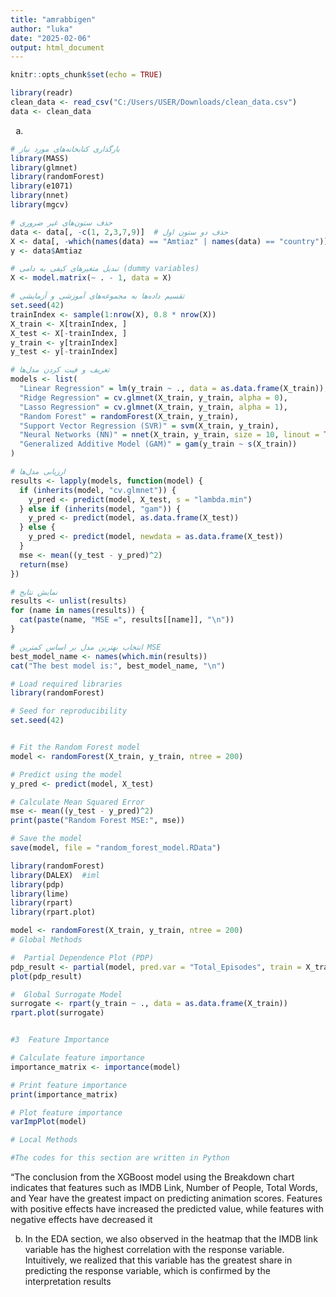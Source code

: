 ---
title: "amrabbigen"
author: "luka"
date: "2025-02-06"
output: html_document
---

```{r setup, include=FALSE}
knitr::opts_chunk$set(echo = TRUE)
```

```{r}
library(readr)
clean_data <- read_csv("C:/Users/USER/Downloads/clean_data.csv")
data <- clean_data
```
a)

```{r}
# بارگذاری کتابخانه‌های مورد نیاز
library(MASS)
library(glmnet)
library(randomForest)
library(e1071)
library(nnet)
library(mgcv)

# حذف ستون‌های غیر ضروری
data <- data[, -c(1, 2,3,7,9)]  # حذف دو ستون اول
X <- data[, -which(names(data) == "Amtiaz" | names(data) == "country")]
y <- data$Amtiaz

# تبدیل متغیرهای کیفی به دامی (dummy variables)
X <- model.matrix(~ . - 1, data = X)

# تقسیم داده‌ها به مجموعه‌های آموزشی و آزمایشی
set.seed(42)
trainIndex <- sample(1:nrow(X), 0.8 * nrow(X))
X_train <- X[trainIndex, ]
X_test <- X[-trainIndex, ]
y_train <- y[trainIndex]
y_test <- y[-trainIndex]

# تعریف و فیت کردن مدل‌ها
models <- list(
  "Linear Regression" = lm(y_train ~ ., data = as.data.frame(X_train)),
  "Ridge Regression" = cv.glmnet(X_train, y_train, alpha = 0),
  "Lasso Regression" = cv.glmnet(X_train, y_train, alpha = 1),
  "Random Forest" = randomForest(X_train, y_train),
  "Support Vector Regression (SVR)" = svm(X_train, y_train),
  "Neural Networks (NN)" = nnet(X_train, y_train, size = 10, linout = TRUE, trace = FALSE),
  "Generalized Additive Model (GAM)" = gam(y_train ~ s(X_train))
)

# ارزیابی مدل‌ها
results <- lapply(models, function(model) {
  if (inherits(model, "cv.glmnet")) {
    y_pred <- predict(model, X_test, s = "lambda.min")
  } else if (inherits(model, "gam")) {
    y_pred <- predict(model, as.data.frame(X_test))
  } else {
    y_pred <- predict(model, newdata = as.data.frame(X_test))
  }
  mse <- mean((y_test - y_pred)^2)
  return(mse)
})

# نمایش نتایج
results <- unlist(results)
for (name in names(results)) {
  cat(paste(name, "MSE =", results[[name]], "\n"))
}

# انتخاب بهترین مدل بر اساس کمترین MSE
best_model_name <- names(which.min(results))
cat("The best model is:", best_model_name, "\n")

```

```{r}
# Load required libraries
library(randomForest)

# Seed for reproducibility
set.seed(42)


# Fit the Random Forest model
model <- randomForest(X_train, y_train, ntree = 200)

# Predict using the model
y_pred <- predict(model, X_test)

# Calculate Mean Squared Error
mse <- mean((y_test - y_pred)^2)
print(paste("Random Forest MSE:", mse))

# Save the model
save(model, file = "random_forest_model.RData")

```




```{r}
library(randomForest)
library(DALEX)  #iml
library(pdp)
library(lime)
library(rpart)
library(rpart.plot)

model <- randomForest(X_train, y_train, ntree = 200)
# Global Methods

#  Partial Dependence Plot (PDP)
pdp_result <- partial(model, pred.var = "Total_Episodes", train = X_train)
plot(pdp_result)

#  Global Surrogate Model
surrogate <- rpart(y_train ~ ., data = as.data.frame(X_train))
rpart.plot(surrogate)


#3  Feature Importance

# Calculate feature importance
importance_matrix <- importance(model)

# Print feature importance
print(importance_matrix)

# Plot feature importance
varImpPlot(model)

# Local Methods

#The codes for this section are written in Python

```


"The conclusion from the XGBoost model using the Breakdown chart indicates that features such as IMDB Link, Number of People, Total Words, and Year have the greatest impact on predicting animation scores. Features with positive effects have increased the predicted value, while features with negative effects have decreased it

b)
In the EDA section, we also observed in the heatmap that the IMDB link variable has the highest correlation with the response variable. Intuitively, we realized that this variable has the greatest share in predicting the response variable, which is confirmed by the interpretation results




